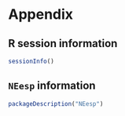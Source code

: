 # Appendix

## R session information
```r
sessionInfo()
```

## `NEesp` information
```r
packageDescription("NEesp")
```
